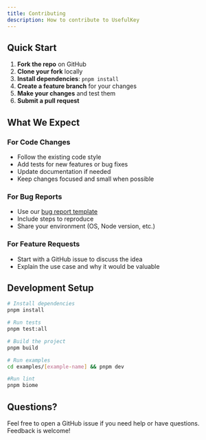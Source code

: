 ```yaml
---
title: Contributing
description: How to contribute to UsefulKey
---
```


## Quick Start

1. **Fork the repo** on GitHub
2. **Clone your fork** locally
3. **Install dependencies**: `pnpm install`
4. **Create a feature branch** for your changes
5. **Make your changes** and test them
6. **Submit a pull request**

## What We Expect

### For Code Changes
- Follow the existing code style 
- Add tests for new features or bug fixes
- Update documentation if needed
- Keep changes focused and small when possible

### For Bug Reports
- Use our [bug report template](https://github.com/nalbyte/usefulkey/issues/new/)
- Include steps to reproduce
- Share your environment (OS, Node version, etc.)

### For Feature Requests
- Start with a GitHub issue to discuss the idea
- Explain the use case and why it would be valuable

## Development Setup

```bash
# Install dependencies
pnpm install

# Run tests
pnpm test:all

# Build the project
pnpm build

# Run examples
cd examples/[example-name] && pnpm dev

#Run lint 
pnpm biome
```

## Questions?

Feel free to open a GitHub issue if you need help or have questions. Feedback is welcome!


